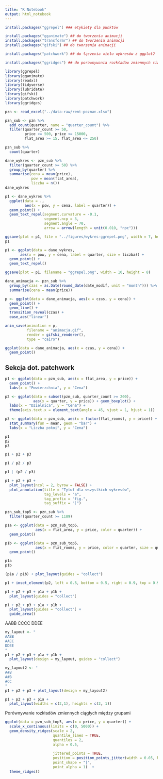 ```yaml
---
title: "R Notebook"
output: html_notebook
---
```


```r
install.packages("ggrepel") ### etykiety dla punktów

install.packages("gganimate") ## do tworzenia animacji
install.packages("transformr") ## do tworzenia animacji
install.packages("gifski") ## do tworzenia animacji 

install.packages("patchwork") ## do łączenia wielu wykresów z ggplot2

install.packages("ggridges") ## do porównywania rozkładów zmiennych ciągłych
```

```r
library(ggrepel)
library(gganimate)
library(readxl)
library(tidyverse)
library(lubridate)
library(gifski)
library(patchwork)
library(ggridges)
```

```r
pzn <- read_excel("../data-raw/rent-poznan.xlsx")

pzn_sub <- pzn %>%
  add_count(quarter, name = "quarter_count") %>%
  filter(quarter_count >= 50, 
         price >= 500, price <= 15000,
         flat_area >= 15, flat_area <= 250)

pzn_sub %>%
  count(quarter)
```

```r
dane_wykres <- pzn_sub %>%
  filter(quarter_count >= 50) %>%
  group_by(quarter) %>%
  summarise(cena = mean(price),
            pow = mean(flat_area),
            liczba = n())
dane_wykres
```

```r
p1 <- dane_wykres %>%
  ggplot(data = ., 
         aes(x = pow, y = cena, label = quarter)) + 
  geom_point() +
  geom_text_repel(segment.curvature = -0.1,
                  segment.ncp = 3,
                  segment.angle = 70,
                  arrow = arrow(length = unit(0.010, "npc")))

ggsave(plot = p1, file = "../figures/wykres-ggrepel.png", width = 7, height = 4)
p1
```


```r
p1 <- ggplot(data = dane_wykres, 
       aes(x = pow, y = cena, label = quarter, size = liczba)) + 
  geom_point() +
  geom_text_repel() 

ggsave(plot = p1, filename = "ggrepel.png", width = 10, height = 8)
``` 

```r
dane_animacja <- pzn_sub %>%
  group_by(czas = as.Date(round_date(date_modif, unit = "month"))) %>%
  summarise(cena = mean(price)) 

p <- ggplot(data = dane_animacja, aes(x = czas, y = cena)) + 
  geom_point() +
  geom_line() + 
  transition_reveal(czas) +
  ease_aes("linear")

anim_save(animation = p, 
          filename = "animacja.gif", 
          render = gifski_renderer(),
          type = "cairo")
```


```r
ggplot(data = dane_animacja, aes(x = czas, y = cena)) + 
  geom_point()
```

## Sekcja dot. patchwork

```r
p1 <- ggplot(data = pzn_sub, aes(x = flat_area, y = price)) + 
  geom_point() + 
  labs(x = "Powierzchnia", y = "Cena")

p2 <- ggplot(data = subset(pzn_sub, quarter_count >= 200), 
             aes(x = quarter, y = price)) + geom_boxplot() +
  labs(x = "Dzielnica", y = "Cena") +
  theme(axis.text.x = element_text(angle = 45, vjust = 1, hjust = 1))

p3 <- ggplot(data = pzn_sub, aes(x = factor(flat_rooms), y = price)) + 
  stat_summary(fun = mean, geom = "bar") +
  labs(x = "Liczba pokoi", y = "Cena")

p1
p2
p3
```

```r
p1 + p2 + p3
```

```r
p1 / p2 / p3
```

```r
p1 | (p2 / p3)
```

```r
p1 + p2 + p3 + 
  plot_layout(ncol = 2, byrow = FALSE) +
  plot_annotation(title = "Tytuł dla wszystkich wykresów",
                  tag_levels = "a",
                  tag_prefix = "fig.",
                  tag_suffix = ")")
```

```r
pzn_sub_top5 <- pzn_sub %>%
  filter(quarter_count >= 1189)

p1a <- ggplot(data = pzn_sub_top5, 
              aes(x = flat_area, y = price, color = quarter)) + 
  geom_point()

p1b <- ggplot(data = pzn_sub_top5, 
              aes(x = flat_rooms, y = price, color = quarter, size = quarter_count)) +
  geom_point()

p1a
p1b
```

```r
(p1a / p1b) + plot_layout(guides = "collect")
```

```r
p1 + inset_element(p2, left = 0.5, bottom = 0.5, right = 0.9, top = 0.9)
```

```r
p1 + p2 + p3 + p1a + p1b +
  plot_layout(guides = "collect")

p1 + p2 + p3 + p1a + p1b +
  plot_layout(guides = "collect") +
  guide_area()
```

AABB
CCCC
DDEE

```r
my_layout <- "
AABB
AACC
DDEE
"
p1 + p2 + p3 + p1a + p1b +
  plot_layout(design = my_layout, guides = "collect")
```

```r
my_layout2 <- "
A#B
A#B
#CC
"
p1 + p2 + p3 + plot_layout(design = my_layout2)
```

```r
p1 + p2 + p3 + p1a +
  plot_layout(widths = c(2,1), heights = c(2, 1))
```


Porównywanie rozkładów zmiennych ciągłych między grupami


```r
ggplot(data = pzn_sub_top5, aes(x = price, y = quarter)) +
  scale_x_continuous(limits = c(0, 5000)) + 
  geom_density_ridges(scale = 2,
                      quantile_lines = TRUE, 
                      quantiles = 2, 
                      alpha = 0.5,
                      
                      jittered_points = TRUE,
                      position = position_points_jitter(width = 0.05, height = 0),
                      point_shape = "|",
                      point_alpha = 1)  +
  theme_ridges()
```
